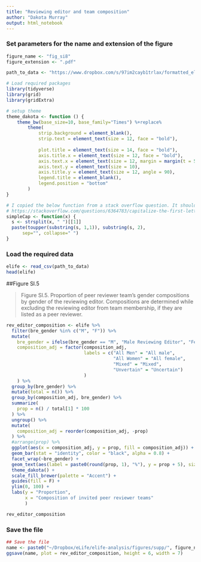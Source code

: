 ```yaml
---
title: "Reviewing editor and team composition"
author: "Dakota Murray"
output: html_notebook
---
```


### Set parameters for the name and extension of the figure
```r
figure_name <- "fig_si8"
figure_extension <- ".pdf"

path_to_data <- "https://www.dropbox.com/s/97im2cayb1trlax/formatted_elife.csv?dl=1"
```

```r
# Load required packages
library(tidyverse)
library(grid)
library(gridExtra)

# setup theme
theme_dakota <- function () { 
    theme_bw(base_size=10, base_family="Times") %+replace% 
        theme(
            strip.background = element_blank(),
            strip.text = element_text(size = 12, face = "bold"),
            
            plot.title = element_text(size = 14, face = "bold"),
            axis.title.x = element_text(size = 12, face = "bold"),
            axis.text.x = element_text(size = 12, margin = margin(t = 5, b = 5)),
            axis.text.y = element_text(size = 10),
            axis.title.y = element_text(size = 12, angle = 90),
            legend.title = element_blank(),
            legend.position = "bottom"
        )
}

# I copied the below function from a stack overflow question. It should capitalize the first letter of each work in a string
# https://stackoverflow.com/questions/6364783/capitalize-the-first-letter-of-both-words-in-a-two-word-string
simpleCap <- function(x) {
  s <- strsplit(x, " ")[[1]]
  paste(toupper(substring(s, 1,1)), substring(s, 2),
      sep="", collapse=" ")
}
```

### Load the required data
```r
elife <- read_csv(path_to_data)
head(elife)
```


##Figure SI.5

> Figure SI.5. Proportion of peer reviewer team’s gender compositions by gender of the reviewing editor. Compositions are determined while excluding the reviewing editor from team membership, if they are listed as a peer reviewer. 

```r
rev_editor_composition <- elife %>%
  filter(bre_gender %in% c("M", "F")) %>%
  mutate(
    bre_gender = ifelse(bre_gender == "M", "Male Reviewing Editor", "Female Reviewing Editor"),
    composition_adj = factor(composition_adj, 
                             labels = c("All Men" = "All male",
                                        "All Women" = "All female",
                                        "Mixed" = "Mixed",
                                        "Unvertain" = "Uncertain")
                             )
    ) %>%
  group_by(bre_gender) %>%
  mutate(total = n()) %>%
  group_by(composition_adj, bre_gender) %>%
  summarize(
    prop = n() / total[1] * 100
  ) %>%
  ungroup() %>%
  mutate(
    composition_adj = reorder(composition_adj, -prop)
  ) %>%
  #arrange(prop) %>%
  ggplot(aes(x = composition_adj, y = prop, fill = composition_adj)) +
  geom_bar(stat = "identity", color = "black", alpha = 0.8) +
  facet_wrap(~bre_gender) +
  geom_text(aes(label = paste0(round(prop, 1), "%"), y = prop + 5), size = 3) +
  theme_dakota() +
  scale_fill_brewer(palette = "Accent") +
  guides(fill = F) +
  ylim(0, 100) +
  labs(y = "Proportion",
       x = "Composition of invited peer reviewer teams"
       )

rev_editor_composition
```

### Save the file
```r
## Save the file
name <- paste0("~/Dropbox/eLife/elife-analysis/figures/supp/", figure_name, figure_extension)
ggsave(name, plot = rev_editor_composition, height = 6, width = 7)
```
